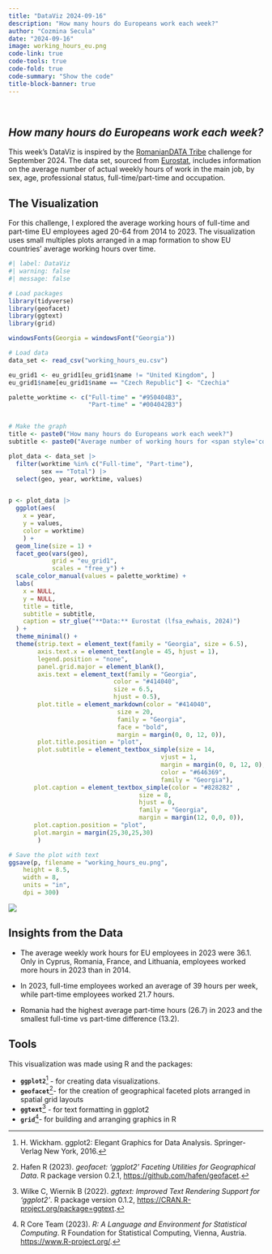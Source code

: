 ```yaml
---
title: "DataViz 2024-09-16"
description: "How many hours do Europeans work each week?"
author: "Cozmina Secula"
date: "2024-09-16"
image: working_hours_eu.png
code-link: true
code-tools: true
code-fold: true
code-summary: "Show the code"
title-block-banner: true
---
```


<br>

## *How many hours do Europeans work each week?*

This week's DataViz is inspired by the [RomanianDATA Tribe](https://www.linkedin.com/company/romaniandata/posts/?feedView=all) challenge for September 2024. The data set, sourced from [Eurostat](https://ec.europa.eu/eurostat/databrowser/product/page/LFSA_EWHAIS), includes information on the average number of actual weekly hours of work in the main job, by sex, age, professional status, full-time/part-time and occupation.

## The Visualization

For this challenge, I explored the average working hours of full-time and part-time EU employees aged 20-64 from 2014 to 2023. The visualization uses small multiples plots arranged in a map formation to show EU countries' average working hours over time.

```r
#| label: DataViz
#| warning: false
#| message: false

# Load packages
library(tidyverse)
library(geofacet)
library(ggtext)
library(grid)

windowsFonts(Georgia = windowsFont("Georgia"))

# Load data
data_set <- read_csv("working_hours_eu.csv")

eu_grid1 <- eu_grid1[eu_grid1$name != "United Kingdom", ]
eu_grid1$name[eu_grid1$name == "Czech Republic"] <- "Czechia"

palette_worktime <- c("Full-time" = "#950404B3",
                      "Part-time" = "#004042B3")


# Make the graph
title <- paste0("How many hours do Europeans work each week?")
subtitle <- paste0("Average number of working hours for <span style='color:#950404B3'><b>full-time</b></span> and <span style='color:#004042B3'><b>part-time</b></span>, <br> EU employees aged 20 to 64, 2014–2023.")

plot_data <- data_set |>
  filter(worktime %in% c("Full-time", "Part-time"),
         sex == "Total") |>
  select(geo, year, worktime, values)


p <- plot_data |>
  ggplot(aes(
    x = year,
    y = values,
    color = worktime)
    ) +
  geom_line(size = 1) +
  facet_geo(vars(geo),
            grid = "eu_grid1",
            scales = "free_y") +
  scale_color_manual(values = palette_worktime) +
  labs(
    x = NULL,
    y = NULL,
    title = title,
    subtitle = subtitle, 
    caption = str_glue("**Data:** Eurostat (lfsa_ewhais, 2024)")
  ) +
  theme_minimal() +
  theme(strip.text = element_text(family = "Georgia", size = 6.5),
        axis.text.x = element_text(angle = 45, hjust = 1),
        legend.position = "none",
        panel.grid.major = element_blank(),
        axis.text = element_text(family = "Georgia",
                             color = "#414040",
                             size = 6.5,
                             hjust = 0.5),
        plot.title = element_markdown(color = "#414040", 
                              size = 20,
                              family = "Georgia",
                              face = "bold",
                              margin = margin(0, 0, 12, 0)),
        plot.title.position = "plot",
        plot.subtitle = element_textbox_simple(size = 14,
                                          vjust = 1,
                                          margin = margin(0, 0, 12, 0),
                                          color = "#646369",
                                          family = "Georgia"),
       plot.caption = element_textbox_simple(color = "#828282" ,
                                    size = 8, 
                                    hjust = 0,
                                    family = "Georgia",
                                    margin = margin(12, 0,0, 0)),
       plot.caption.position = "plot",
       plot.margin = margin(25,30,25,30)
        ) 

# Save the plot with text
ggsave(p, filename = "working_hours_eu.png", 
    height = 8.5, 
    width = 8, 
    units = "in", 
    dpi = 300)

```

![](working_hours_eu.png)

## Insights from the Data

- The average weekly work hours for EU employees in 2023 were 36.1. Only in Cyprus, Romania, France, and Lithuania, employees worked more hours in 2023 than in 2014.

- In 2023, full-time employees worked an average of 39 hours per week, while part-time employees worked 21.7 hours.

- Romania had the highest average part-time hours (26.7) in 2023 and the smallest full-time vs part-time difference (13.2).


## Tools

This visualization was made using R and the packages:

-   **`ggplot2`**[^1] - for creating data visualizations.
-   **`geofacet`**[^2]- for the creation of geographical faceted plots arranged in spatial grid layouts
-   **`ggtext`**[^3] - for text formatting in ggplot2
-   **`grid`**[^4]- for building and arranging graphics in R

[^1]: H. Wickham. ggplot2: Elegant Graphics for Data Analysis. Springer-Verlag New York, 2016.

[^2]: Hafen R (2023). *geofacet: 'ggplot2' Faceting Utilities for Geographical Data*. R package version 0.2.1, <https://github.com/hafen/geofacet>.

[^3]: Wilke C, Wiernik B (2022). *ggtext: Improved Text Rendering Support for 'ggplot2'*. R package version 0.1.2, <https://CRAN.R-project.org/package=ggtext>.

[^4]: R Core Team (2023). *R: A Language and Environment for Statistical Computing*. R Foundation for Statistical Computing, Vienna, Austria. <https://www.R-project.org/>.
